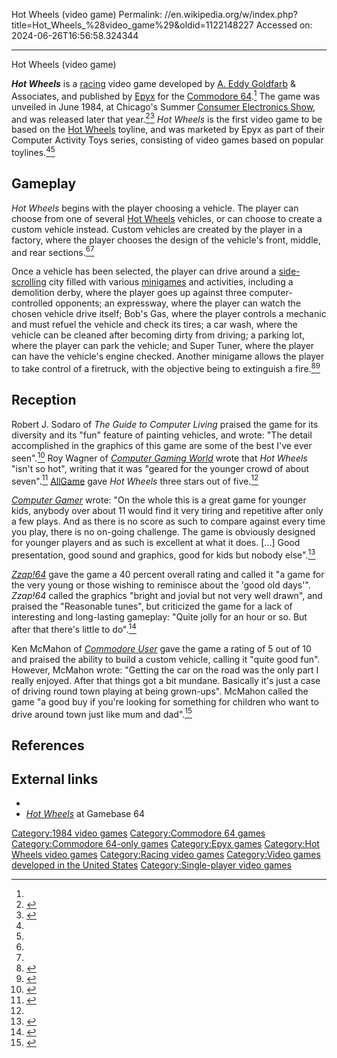 Hot Wheels (video game)
Permalink: //en.wikipedia.org/w/index.php?title=Hot_Wheels_%28video_game%29&oldid=1122148227
Accessed on: 2024-06-26T16:56:58.324344



------
Hot Wheels (video game)
{{For|other video games based on Hot Wheels|Hot Wheels#Video games}}
{{Infobox video game
| collapsible = 
| state = 
| italic title = 
| title = Hot Wheels
| image = Hot Wheels 1984.jpg
| alt = 
| caption = Cover art
| developer = A. Eddy Goldfarb & Associates
| publisher = [[Epyx]]
| series = 
| engine = 
| platforms = [[Commodore 64]]
| released = {{Video game release|WW|September/October 1984}}
| genre = [[Racing video game|Racing]]
| modes = [[Single-player video game|Single-player]]
| director = 
| producer = 
| designer = 
| programmer = 
| artist = 
| writer = 
| composer = 
| arcade system = 
}}

'''''Hot Wheels''''' is a [[Racing video game|racing]] video game developed by [[A. Eddy Goldfarb]] & Associates, and published by [[Epyx]] for the [[Commodore 64]].<ref name=AG/> The game was unveiled in June 1984, at Chicago's Summer [[Consumer Electronics Show]], and was released later that year.<ref>{{cite web|url=https://archive.org/stream/Ahoy_Issue_08_1984-08_Ion_International_US#page/n9/mode/2up|title=New Vic and C-64 Games|date=August 1984|work=[[Ahoy!]]|access-date=August 24, 2016|pages=10{{ndash}}11}}</ref><ref>{{cite web|url=https://archive.org/stream/commodore-power-play-11/Commodore_Power-Play_1984_Issue_11_V3_N04_Oct_Nov#page/n25/mode/1up/|title=Hot Wheels|date=October 1984|work=[[Commodore Power/Play]]|access-date=August 24, 2016|pages=24, 71}}</ref> ''Hot Wheels'' is the first video game to be based on the [[Hot Wheels]] toyline, and was marketed by Epyx as part of their Computer Activity Toys series, consisting of video games based on popular toylines.<ref name=manual/><ref name=CG/>

==Gameplay==
''Hot Wheels'' begins with the player choosing a vehicle. The player can choose from one of several [[Hot Wheels]] vehicles, or can choose to create a custom vehicle instead. Custom vehicles are created by the player in a factory, where the player chooses the design of the vehicle's front, middle, and rear sections.<ref name=AG/><ref name=manual/>

Once a vehicle has been selected, the player can drive around a [[Side-scrolling video game|side-scrolling]] city filled with various [[minigame]]s and activities, including a demolition derby, where the player goes up against three computer-controlled opponents; an expressway, where the player can watch the chosen vehicle drive itself; Bob's Gas, where the player controls a mechanic and must refuel the vehicle and check its tires; a car wash, where the vehicle can be cleaned after becoming dirty from driving; a parking lot, where the player can park the vehicle; and Super Tuner, where the player can have the vehicle's engine checked. Another minigame allows the player to take control of a firetruck, with the objective being to extinguish a fire.<ref name=AG>{{cite web|url=http://www.allgame.com/game.php?id=19839|title=Hot Wheels - Overview|last=House|first=Matthew|work=[[AllGame]]|access-date=August 24, 2016|archive-url=https://web.archive.org/web/20141114125518/http://www.allgame.com/game.php?id=19839|archive-date=November 14, 2014}}</ref><ref name=manual>{{cite web|url=https://archive.org/stream/HotWheels_1985_Epyx#page/n0/mode/2up|title=Hot Wheels instruction manual|year=1985|publisher=[[Epyx]]|access-date=August 24, 2016}}</ref>

==Reception==
Robert J. Sodaro of ''The Guide to Computer Living'' praised the game for its diversity and its "fun" feature of painting vehicles, and wrote: "The detail accomplished in the graphics of this game are some of the best I've ever seen".<ref>{{cite web|url=https://archive.org/stream/Guide_to_Computer_Living_The_Vol._No._2_Issue_No._10_1985-11_Aquarian_Communications_US#page/n37/mode/2up|title=Real Gamers...Don't Read Instructions|last=Sodaro|first=Robert J.|date=November 1985|work=The Guide to Computer Living|access-date=August 24, 2016|pages=36{{ndash}}37}}</ref> Roy Wagner of ''[[Computer Gaming World]]'' wrote that ''Hot Wheels'' "isn't so hot", writing that it was "geared for the younger crowd of about seven".<ref>{{cite magazine|url=http://www.cgwmuseum.org/galleries/issues/cgw_5.5.pdf|title=Get Your Engines Running|last=Wagner|first=Roy|date=November 1985|magazine=[[Computer Gaming World]]|access-date=August 24, 2016|page=21}}</ref> [[AllGame]] gave ''Hot Wheels'' three stars out of five.<ref name=AG/>

''[[Computer Gamer]]'' wrote: "On the whole this is a great game for younger kids, anybody over about 11 would find it very tiring and repetitive after only a few plays. And as there is no score as such to compare against every time you play, there is no on-going challenge. The game is obviously designed for younger players and as such is excellent at what it does. [...] Good presentation, good sound and graphics, good for kids but nobody else".<ref name=CG>{{cite web|url=https://archive.org/stream/Computer_Gamer_Issue_18_1986-09_Argus_Press_GB#page/n60/mode/1up|title=Hot Wheels review|date=September 1986|work=[[Computer Gamer]]|access-date=August 24, 2016|page=61}}</ref>

''[[Zzap!64]]'' gave the game a 40 percent overall rating and called it "a game for the very young {{mdash}} or those wishing to reminisce about the 'good old days'". ''Zzap!64'' called the graphics "bright and jovial but not very well drawn", and praised the "Reasonable tunes", but criticized the game for a lack of interesting and long-lasting gameplay: "Quite jolly for an hour or so. But after that there's little to do".<ref>{{cite web|url=https://archive.org/stream/zzap64-magazine-018/ZZap_64_Issue_018_1986_Oct#page/n101/mode/1up|title=Zzap! Test: Hot Wheels|date=October 1986|work=[[Zzap!64]]|access-date=August 24, 2016|page=102}}</ref>

Ken McMahon of ''[[Commodore User]]'' gave the game a rating of 5 out of 10 and praised the ability to build a custom vehicle, calling it "quite good fun". However, McMahon wrote: "Getting the car on the road was the only part I really enjoyed. After that things got a bit mundane. Basically it's just a case of driving round town playing at being grown-ups". McMahon called the game "a good buy if you're looking for something for children who want to drive around town just like mum and dad".<ref>{{cite web|url=https://archive.org/stream/commodore-user-magazine-36/Commodore_User_Issue_36_1986_Sep#page/n20/mode/1up|title=Hot Wheels|last=McMahon|first=Ken|date=September 1986|work=[[Commodore User]]|access-date=August 24, 2016|page=21}}</ref>

==References==
{{reflist}}

==External links==
*{{lemon64 game|id=1227}}
*[http://gb64.com/game.php?id=3602&d=18&h=0 ''Hot Wheels''] at Gamebase 64

{{Hot Wheels}}

[[Category:1984 video games]]
[[Category:Commodore 64 games]]
[[Category:Commodore 64-only games]]
[[Category:Epyx games]]
[[Category:Hot Wheels video games]]
[[Category:Racing video games]]
[[Category:Video games developed in the United States]]
[[Category:Single-player video games]]